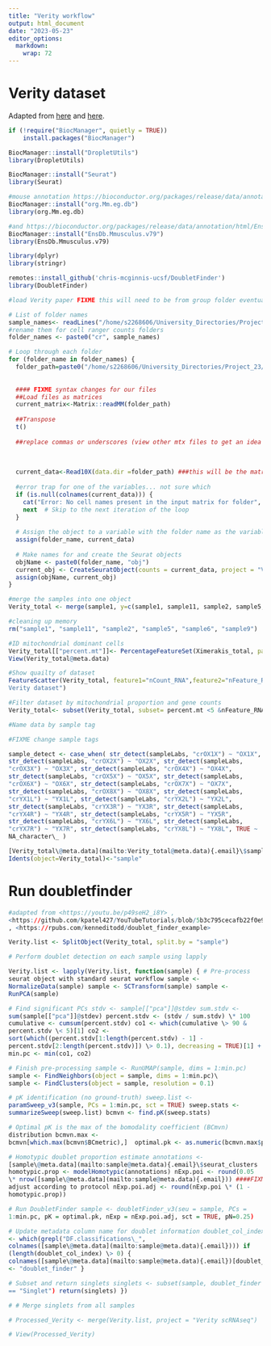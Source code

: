 ```yaml
---
title: "Verity workflow"
output: html_document
date: "2023-05-23"
editor_options: 
  markdown: 
    wrap: 72
---
```


# Verity dataset

Adapted from
[here](https://bioconductor.org/packages/release/bioc/vignettes/DropletUtils/inst/doc/DropletUtils.html#reading-in-10x-genomics-data)
and
[here](https://www.singlecellcourse.org/scrna-seq-analysis-with-bioconductor.html).

```r
if (!require("BiocManager", quietly = TRUE))
    install.packages("BiocManager")

BiocManager::install("DropletUtils")
library(DropletUtils)

BiocManager::install("Seurat")
library(Seurat)

#mouse annotation https://bioconductor.org/packages/release/data/annotation/html/org.Mm.eg.db.html
BiocManager::install("org.Mm.eg.db")
library(org.Mm.eg.db)

#and https://bioconductor.org/packages/release/data/annotation/html/EnsDb.Mmusculus.v79.html
BiocManager::install("EnsDb.Mmusculus.v79")
library(EnsDb.Mmusculus.v79)

library(dplyr)
library(stringr)

remotes::install_github('chris-mcginnis-ucsf/DoubletFinder')
library(DoubletFinder)
```


```r
#load Verity paper FIXME this will need to be from group folder eventually, so amend paths at the start

# List of folder names
sample_names<- readLines("/home/s2268606/University_Directories/Project_23/External_datasets/Ximerakis/Ximerakis_BAM_names.txt")
#rename them for cell ranger counts folders
folder_names <- paste0("cr", sample_names)

# Loop through each folder
for (folder_name in folder_names) {
  folder_path=paste0("/home/s2268606/University_Directories/Project_23/Group_data/",folder_name, "/DGE_unfiltered")
  
  
  #### FIXME syntax changes for our files
  ##Load files as matrices
  current_matrix<-Matrix::readMM(folder_path)
  
  ##Transpose
  t()
  
  ##replace commas or underscores (view other mtx files to get an idea of correct syntax and the head of our data for our current syntax)
  
  
  
  current_data<-Read10X(data.dir =folder_path) ###this will be the matrix
  
  #error trap for one of the variables... not sure which
  if (is.null(colnames(current_data))) {
    cat("Error: No cell names present in the input matrix for folder", folder_name, "\n")
    next  # Skip to the next iteration of the loop
  }
  
  # Assign the object to a variable with the folder name as the variable name
  assign(folder_name, current_data)
  
  # Make names for and create the Seurat objects
  objName <- paste0(folder_name, "obj")
  current_obj <- CreateSeuratObject(counts = current_data, project = "Verity")
  assign(objName, current_obj)
}

#merge the samples into one object 
Verity_total <- merge(sample1, y=c(sample1, sample11, sample2, sample5, sample6, sample9), add.cell.ids=c("sample1", "sample11", "sample2", "sample5", "sample6", "sample9"), project="Verity")

#cleaning up memory
rm("sample1", "sample11", "sample2", "sample5", "sample6", "sample9")
```

```r
#ID mitochondrial dominant cells 
Verity_total[["percent.mt"]]<- PercentageFeatureSet(Ximerakis_total, pattern = "^mt")
View(Verity_total@meta.data)
```

```r
#Show quailty of dataset 
FeatureScatter(Verity_total, feature1="nCount_RNA",feature2="nFeature_RNA",raster=FALSE)+geom_smooth(method="lm")+ggtitle("Transcripts vs. genes of unfiltered
Verity dataset")
```

```r
#Filter dataset by mitochondrial proportion and gene counts
Verity_total<- subset(Verity_total, subset= percent.mt <5 &nFeature_RNA > .........) #FIXME filter appropriately
```

```r
#Name data by sample tag

#FIXME change sample tags

sample_detect <- case_when( str_detect(sampleLabs, "crOX1X") ~ "OX1X",
str_detect(sampleLabs, "crOX2X") ~ "OX2X", str_detect(sampleLabs,
"crOX3X") ~ "OX3X", str_detect(sampleLabs, "crOX4X") ~ "OX4X",
str_detect(sampleLabs, "crOX5X") ~ "OX5X", str_detect(sampleLabs,
"crOX6X") ~ "OX6X", str_detect(sampleLabs, "crOX7X") ~ "OX7X",
str_detect(sampleLabs, "crOX8X") ~ "OX8X", str_detect(sampleLabs,
"crYX1L") ~ "YX1L", str_detect(sampleLabs, "crYX2L") ~ "YX2L",
str_detect(sampleLabs, "crYX3R") ~ "YX3R", str_detect(sampleLabs,
"crYX4R") ~ "YX4R", str_detect(sampleLabs, "crYX5R") ~ "YX5R",
str_detect(sampleLabs, "crYX6L") ~ "YX6L", str_detect(sampleLabs,
"crYX7R") ~ "YX7R", str_detect(sampleLabs, "crYX8L") ~ "YX8L", TRUE ~
NA_character\_ )

[Verity_total\@meta.data](mailto:Verity_total@meta.data){.email}\$sample<-sample_detect
Idents(object=Verity_total)<-"sample"
```

# Run doubletfinder

```r
#adapted from <https://youtu.be/p49seH2_i8Y> ,
<https://github.com/kpatel427/YouTubeTutorials/blob/5b3c795cecafb22f0e992da069eae2efd6b5cb95/singleCell_doublets.R>
, <https://rpubs.com/kenneditodd/doublet_finder_example>

Verity.list <- SplitObject(Verity_total, split.by = "sample")

# Perform doublet detection on each sample using lapply

Verity.list <- lapply(Verity.list, function(sample) { # Pre-process
seurat object with standard seurat workflow sample <-
NormalizeData(sample) sample <- SCTransform(sample) sample <-
RunPCA(sample)

# Find significant PCs stdv <- sample[["pca"]]@stdev sum.stdv <-
sum(sample[["pca"]]@stdev) percent.stdv <- (stdv / sum.stdv) \* 100
cumulative <- cumsum(percent.stdv) co1 <- which(cumulative \> 90 &
percent.stdv \< 5)[1] co2 <-
sort(which((percent.stdv[1:length(percent.stdv) - 1] -
percent.stdv[2:length(percent.stdv)]) \> 0.1), decreasing = TRUE)[1] + 1
min.pc <- min(co1, co2)

# Finish pre-processing sample <- RunUMAP(sample, dims = 1:min.pc)
sample <- FindNeighbors(object = sample, dims = 1:min.pc)\
sample <- FindClusters(object = sample, resolution = 0.1)

# pK identification (no ground-truth) sweep.list <-
paramSweep_v3(sample, PCs = 1:min.pc, sct = TRUE) sweep.stats <-
summarizeSweep(sweep.list) bcmvn <- find.pK(sweep.stats)

# Optimal pK is the max of the bomodality coefficient (BCmvn)
distribution bcmvn.max <-
bcmvn[which.max(bcmvn$BCmetric),]  optimal.pk <- as.numeric(bcmvn.max$pK)

# Homotypic doublet proportion estimate annotations <-
[sample\@meta.data](mailto:sample@meta.data){.email}\$seurat_clusters
homotypic.prop <- modelHomotypic(annotations) nExp.poi <- round(0.05
\* nrow([sample\@meta.data](mailto:sample@meta.data){.email})) ####FIXME
adjust according to protocol nExp.poi.adj <- round(nExp.poi \* (1 -
homotypic.prop))

# Run DoubletFinder sample <- doubletFinder_v3(seu = sample, PCs =
1:min.pc, pK = optimal.pk, nExp = nExp.poi.adj, sct = TRUE, pN=0.25)

# Update metadata column name for doublet information doublet_col_index
<- which(grepl("DF.classifications\_",
colnames([sample\@meta.data](mailto:sample@meta.data){.email}))) if
(length(doublet_col_index) \> 0) {
colnames([sample\@meta.data](mailto:sample@meta.data){.email})[doublet_col_index]
<- "doublet_finder" }

# Subset and return singlets singlets <- subset(sample, doublet_finder
== "Singlet") return(singlets) })

# # Merge singlets from all samples

# Processed_Verity <- merge(Verity.list, project = "Verity scRNAseq")

# View(Processed_Verity)
```
